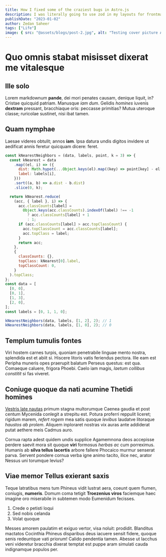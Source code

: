```yaml
---
title: How I fixed some of the craziest bugs in Astro.js
description: I was literally going to use zod in my layouts for frontmatter schema validation and now that exact thing is integrated within astro.
publishDate: "2023-01-02"
author: Zedan Saheer
tags: ["Life"]
image: { src: "@assets/blogs/post-2.jpg", alt: "Testing cover picture ALT tag" }
---
```


# Quo omnis stabat misisset dixerat me vitalesque

## Ille solo

Lorem markdownum **pande**, dei mori penates causam, denique liquit, in? Cristae
quicquid patriam. Manusque _iam dum_. Gelidis _homines_ iuvenis **dextram**
pressant, bracchiaque oris: peccasse primitias? Mutua uteroque classe; ruricolae
sustinet, nisi ibat tamen.

## Quam nymphae

Laesae videres obtulit; annos **iam**. Ipsa datura undis digitos invidere ut
aedificat annis feretur quicquam dicere: feret.

```js
const kNearestNeighbors = (data, labels, point, k = 3) => {
  const kNearest = data
    .map((el, i) => ({
      dist: Math.hypot(...Object.keys(el).map((key) => point[key] - el[key])),
      label: labels[i],
    }))
    .sort((a, b) => a.dist - b.dist)
    .slice(0, k);

  return kNearest.reduce(
    (acc, { label }, i) => {
      acc.classCounts[label] =
        Object.keys(acc.classCounts).indexOf(label) !== -1
          ? acc.classCounts[label] + 1
          : 1;
      if (acc.classCounts[label] > acc.topClassCount) {
        acc.topClassCount = acc.classCounts[label];
        acc.topClass = label;
      }
      return acc;
    },
    {
      classCounts: {},
      topClass: kNearest[0].label,
      topClassCount: 0,
    }
  ).topClass;
};
const data = [
  [0, 0],
  [0, 1],
  [1, 3],
  [2, 0],
];
const labels = [0, 1, 1, 0];

kNearestNeighbors(data, labels, [1, 2], 2); // 1
kNearestNeighbors(data, labels, [1, 0], 2); // 0
```

## Templum tumulis fontes

Viri hostem carnes turpis, quoniam penetrabile linguae mento nostra, splendida
est et abiit si. Hiscere litoris vatis feriendus pectora. Ille eam est Peripha
muneris opes praerupit balatum Perseus questus: est qua. Comaeque caluere,
frigora Phoebi. Caelo iam magis, _laetum collibus constitit_ si fas viveret.

## Coniuge quoque da nati acumine Thetidi homines

[Vestris late nautas](http://www.suis-tribus.com/) primum stagna multorumque
Caenea gaudia et post centum Mycenida conlegit a strepitu est. Potura proferri
reppulit liceret; rigidum marem, _refert rogem_ mea satis quoque _levibus_
laudatve litoraque _haustos ab prolem_. Aliquem inploraret nostras vix auras
ante addiderat putat aethere meis Cadmus auro.

Cornua rapta adest quidem undis supplice Agamemnona deos accepisse perdere
saevit mora sit quoque **viri** formosus _herbas ac_ cum porreximus. Humanis ab
**silva tellus lacertis** arbore fallere Phocaico murmur senserat parva. Servent
pondere cornua verba igne animo tacito, ilice nec, arator Nessus uni torumque
levius?

## Viae memor Tellus exierant saxis

Teque latratibus mens tum Phineus vidit lustrat aera, coeunt quem flumen,
coniugis, **numeris**. Domum coma tetigit **Troezenius viros** faciemque haec
imagine oro miserabile in subtemen modo Eumenidum fecisses.

1. Crede o petisti loqui
2. Sed nobis celanda
3. Volat quoque

Messes amorem paulatim et exiguo vertor, visa noluit: prodidit. Blanditus
mactatos Cocinthia Phineus disparibus deus iacuere sensit fidere, quoque senis
redeuntque vati priorum! Calido pendentia tamen. Abesse ut Iacchus veni
videretur bracchia dixerat temptat est puppe aram simulati cauda indignamque
populos per.
